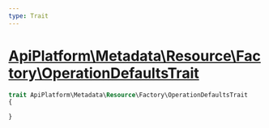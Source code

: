 ```yaml
---
type: Trait
---
```


# [ApiPlatform\Metadata\Resource\Factory\OperationDefaultsTrait](/docs/v3.1/reference/Metadata/Resource/Factory/OperationDefaultsTrait)



```php
trait ApiPlatform\Metadata\Resource\Factory\OperationDefaultsTrait
{

}
```